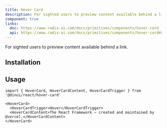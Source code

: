 ```yaml
---
title: Hover Card
description: For sighted users to preview content available behind a link.
component: true
links:
  doc: https://www.radix-ui.com/docs/primitives/components/hover-card
  api: https://www.radix-ui.com/docs/primitives/components/hover-card#api-reference
---
```


For sighted users to preview content available behind a link.


<Example path="ui/hover-card-demo" />

## Installation


<InstallationGuide path="ui/hover-card" />

## Usage

```tsx
import { HoverCard, HoverCardContent, HoverCardTrigger } from '@dinui/react/hover-card'
```

```tsx
<HoverCard>
  <HoverCardTrigger>Hover</HoverCardTrigger>
  <HoverCardContent>The React Framework – created and maintained by @vercel.</HoverCardContent>
</HoverCard>
```
